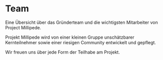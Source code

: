 
# Team

<p class="description">
  Eine Übersicht über das Gründerteam und die wichtigsten Mitarbeiter von
  Project Millipede.
</p>

Projekt Millipede wird von einer kleinen Gruppe unschätzbarer Kernteilnehmer
sowie einer riesigen Community entwickelt und gepflegt.

<WrappedByExample />

Wir freuen uns über jede Form der Teilhabe am Projekt.
